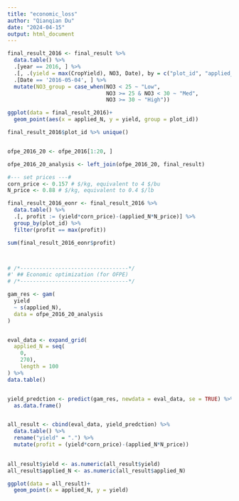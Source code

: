 ```yaml
---
title: "economic_loss"
author: "Qianqian Du"
date: "2024-04-15"
output: html_document
---
```


```r

final_result_2016 <- final_result %>% 
  data.table() %>% 
  .[year == 2016, ] %>% 
  .[, .(yield = max(CropYield), NO3, Date), by = c("plot_id", "applied_N")] %>% 
  .[Date == '2016-05-04', ] %>% 
  mutate(NO3_group = case_when(NO3 < 25 ~ "Low",
                               NO3 >= 25 & NO3 < 30 ~ "Med", 
                               NO3 >= 30 ~ "High"))

ggplot(data = final_result_2016)+
  geom_point(aes(x = applied_N, y = yield, group = plot_id))

final_result_2016$plot_id %>% unique()


ofpe_2016_20 <- ofpe_2016[1:20, ]

ofpe_2016_20_analysis <- left_join(ofpe_2016_20, final_result)

#--- set prices ---#
corn_price <- 0.157 # $/kg, equivalent to 4 $/bu
N_price <- 0.88 # $/kg, equivalent to 0.4 $/lb

final_result_2016_eonr <- final_result_2016 %>% 
  data.table() %>% 
  .[, profit := (yield*corn_price)-(applied_N*N_price)] %>% 
  group_by(plot_id) %>% 
  filter(profit == max(profit))

sum(final_result_2016_eonr$profit)



# /*----------------------------------*/
#' ## Economic optimization (for OFPE)
# /*----------------------------------*/

gam_res <- gam(
  yield 
  ~ s(applied_N),
  data = ofpe_2016_20_analysis
)


eval_data <- expand_grid(
  applied_N = seq(
    0,
    270), 
    length = 100
) %>% 
data.table()


yield_predction <- predict(gam_res, newdata = eval_data, se = TRUE) %>% 
  as.data.frame()


all_result <- cbind(eval_data, yield_predction) %>% 
  data.table() %>% 
  rename("yield" = ".") %>% 
  mutate(profit = (yield*corn_price)-(applied_N*N_price))

  
all_result$yield <- as.numeric(all_result$yield)
all_result$applied_N <- as.numeric(all_result$applied_N)

ggplot(data = all_result)+
  geom_point(x = applied_N, y = yield)



```